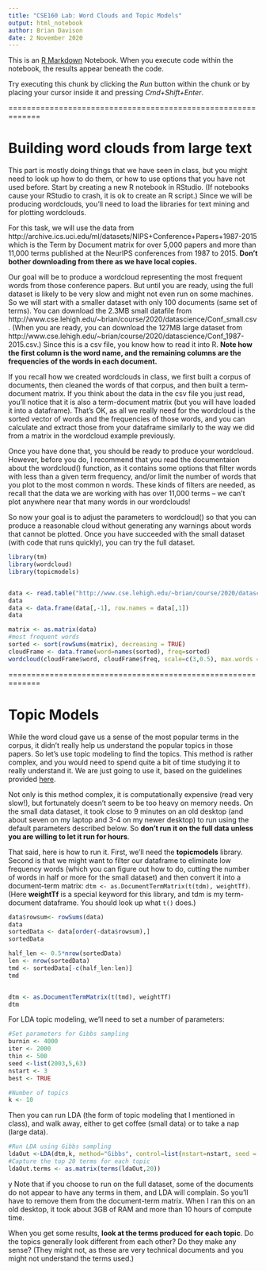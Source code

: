 ```yaml
---
title: "CSE160 Lab: Word Clouds and Topic Models"
output: html_notebook
author: Brian Davison
date: 2 November 2020
---
```


This is an [R Markdown](http://rmarkdown.rstudio.com) Notebook. When you execute code within the notebook, the results appear beneath the code. 

Try executing this chunk by clicking the *Run* button within the chunk or by placing your cursor inside it and pressing *Cmd+Shift+Enter*. 

=============================================================

# Building word clouds from large text

This part is mostly doing things that we have seen in class, but you might need to look up how to do them, or how to use options that you have not used before. Start by creating a new R notebook in RStudio. (If notebooks cause your RStudio to crash, it is ok to create an R script.)
Since we will be producing wordclouds, you'll need to load the libraries for text mining and for plotting wordclouds.

For this task, we will use the data from http://archive.ics.uci.edu/ml/datasets/NIPS+Conference+Papers+1987-2015 which is the Term by Document matrix for over 5,000 papers and more than 11,000 terms published at the NeurIPS conferences from 1987 to 2015. **Don't bother downloading from there as we have local copies.**

Our goal will be to produce a wordcloud representing the most frequent words from those conference papers. But until you are ready, using the full dataset is likely to be very slow and might not even run on some machines. So we will start with a smaller dataset with only 100 documents (same set of terms). You can download the 2.3MB small datafile from http://www.cse.lehigh.edu/~brian/course/2020/datascience/Conf_small.csv. (When you are ready, you can download the 127MB large dataset from http://www.cse.lehigh.edu/~brian/course/2020/datascience/Conf_1987-2015.csv.) Since this is a csv file, you know how to read it into R. **Note how the first column is the word name, and the remaining columns are the frequencies of the words in each document.**

If you recall how we created wordclouds in class, we first built a corpus of documents, then cleaned the words of that corpus, and then built a term-document matrix. If you think about the data in the csv file you just read, you'll notice that it is also a term-document matrix (but you will have loaded it into a dataframe). That's OK, as all we really need for the wordcloud is the sorted vector of words and the frequencies of those words, and you can calculate and extract those from your dataframe similarly to the way we did from a matrix in the wordcloud example previously.

Once you have done that, you should be ready to produce your wordcloud. However, before you do, I recommend that you read the documentaion about the wordcloud() function, as it contains some options that filter words with less than a given term frequency, and/or limit the number of words that you plot to the most common n words. These kinds of filters are needed, as recall that the data we are working with has over 11,000 terms -- we can't plot anywhere near that many words in our wordclouds!

So now your goal is to adjust the parameters to wordcloud() so that you can produce a reasonable cloud without generating any warnings about words that cannot be plotted. Once you have succeeded with the small dataset (with code that runs quickly), you can try the full dataset.

```r
library(tm)
library(wordcloud)
library(topicmodels)


data <- read.table("http://www.cse.lehigh.edu/~brian/course/2020/datascience/Conf_small.csv", sep =",", header = T)
data
data <- data.frame(data[,-1], row.names = data[,1])
data

matrix <- as.matrix(data)
#most frequent words
sorted <- sort(rowSums(matrix), decreasing = TRUE)
cloudFrame <- data.frame(word=names(sorted), freq=sorted)
wordcloud(cloudFrame$word, cloudFrame$freq, scale=c(3,0.5), max.words =120, colors=c("red","green", "purple", "blue"), rot.per=.2, min.freq=.4)

```

=============================================================

# Topic Models

While the word cloud gave us a sense of the most popular terms in the corpus, it didn't really help us understand the popular topics in those papers. So let's use topic modeling to find the topics. This method is rather complex, and you would need to spend quite a bit of time studying it to really understand it. We are just going to use it, based on the guidelines provided [here](https://eight2late.wordpress.com/2015/09/29/a-gentle-introduction-to-topic-modeling-using-r/).

Not only is this method complex, it is computationally expensive (read very slow!), but fortunately doesn't seem to be too heavy on memory needs. On the small data dataset, it took close to 9 minutes on an old desktop (and about seven on my  laptop and 3-4 on my newer desktop) to run using the default parameters described below. So **don't run it on the full data unless you are willing to let it run for hours**.

That said, here is how to run it. First, we'll need the **topicmodels** library. Second is that we might want to filter our dataframe to eliminate low frequency words (which you can figure out how to do, cutting the number of words in half or more for the small dataset) and then convert it into a document-term matrix: `dtm <- as.DocumentTermMatrix(t(tdm), weightTf)`. (Here **weightTf** is a special keyword for this library, and tdm is my term-document dataframe. You should look up what `t()` does.)

```r

data$rowsum<- rowSums(data)
data
sortedData <- data[order(-data$rowsum),]
sortedData

half_len <- 0.5*nrow(sortedData)
len <- nrow(sortedData)
tmd <- sortedData[-c(half_len:len)]
tmd


dtm <- as.DocumentTermMatrix(t(tmd), weightTf)
dtm

```

For LDA topic modeling, we'll need to set a number of parameters:

```r
#Set parameters for Gibbs sampling
burnin <- 4000
iter <- 2000
thin <- 500
seed <-list(2003,5,63)
nstart <- 3
best <- TRUE

#Number of topics
k <- 10
```

Then you can run LDA (the form of topic modeling that I mentioned in class), and walk away, either to get coffee (small data) or to take a nap (large data).

```r
#Run LDA using Gibbs sampling
ldaOut <-LDA(dtm,k, method="Gibbs", control=list(nstart=nstart, seed = seed, best=best, burnin = burnin, iter = iter, thin=thin))
#Capture the top 20 terms for each topic
ldaOut.terms <- as.matrix(terms(ldaOut,20))
```
y
Note that if you choose to run on the full dataset, some of the documents do not appear to have any terms in them, and LDA will complain. So you'll have to remove them from the document-term matrix. When I ran this on an old desktop, it took about 3GB of RAM and more than 10 hours of compute time.

When you get some results, **look at the terms produced for each topic**.  Do the topics generally look different from each other? Do they make any sense? (They might not, as these are very technical documents and you might not understand the terms used.)
